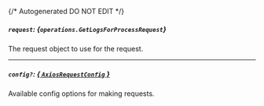 {/* Autogenerated DO NOT EDIT  */}

##### `request`: *{`operations.GetLogsForProcessRequest`}*
The request object to use for the request.
<Collapsible openLabel={Labels.showProperties} closeLabel={Labels.hideProperties}>
    <GetLogsForProcessRequest/>
</Collapsible>

---
##### `config?`: [*{ `AxiosRequestConfig` }*](https://axios-http.com/docs/req_config)
Available config options for making requests.


